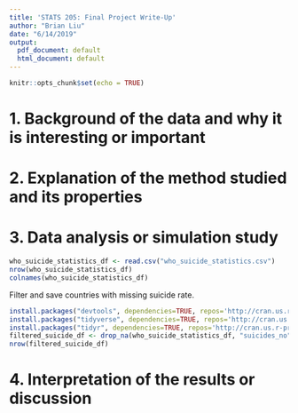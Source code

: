 ```yaml
---
title: 'STATS 205: Final Project Write-Up'
author: "Brian Liu"
date: "6/14/2019"
output:
  pdf_document: default
  html_document: default
---
```


```r
knitr::opts_chunk$set(echo = TRUE)
```

# 1. Background of the data and why it is interesting or important

# 2. Explanation of the method studied and its properties

# 3. Data analysis or simulation study

```r
who_suicide_statistics_df <- read.csv("who_suicide_statistics.csv")
nrow(who_suicide_statistics_df)
colnames(who_suicide_statistics_df)
```

Filter and save countries with missing suicide rate.

<!-- install.packages("devtools", dependencies=TRUE, repos='http://cran.us.r-project.org') -->

```r
install.packages("devtools", dependencies=TRUE, repos='http://cran.us.r-project.org')
install.packages("tidyverse", dependencies=TRUE, repos='http://cran.us.r-project.org')
install.packages("tidyr", dependencies=TRUE, repos='http://cran.us.r-project.org')
filtered_suicide_df <- drop_na(who_suicide_statistics_df, "suicides_no")
nrow(filtered_suicide_df)
```

# 4. Interpretation of the results or discussion
